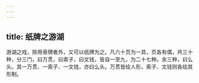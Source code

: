 ```yaml
---
---
---
```

title: 纸牌之游湖
---



游湖之戏，除用骨牌者外，又可以纸牌为之。凡六十页为一具，页各有偶，共三十种，分三门，曰万贯，曰索子，曰文钱，皆自一至九，为二十七种。余三种，曰么头。其一万贯、一索子、一文钱，亦曰么头。万贯皆绘人形，索子、文钱则各绘其形制。